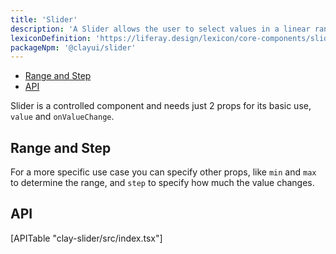 ```yaml
---
title: 'Slider'
description: 'A Slider allows the user to select values in a linear range of values.'
lexiconDefinition: 'https://liferay.design/lexicon/core-components/slider/'
packageNpm: '@clayui/slider'
---
```



<div class="nav-toc-absolute">
<div class="nav-toc">

-   [Range and Step](#range-and-step)
-   [API](#api)

</div>
</div>

Slider is a controlled component and needs just 2 props for its basic use, `value` and `onValueChange`.

<Slider />

## Range and Step

For a more specific use case you can specify other props, like `min` and `max` to determine the range, and `step` to specify how much the value changes.

<DecadeSlider />

## API

<div>[APITable "clay-slider/src/index.tsx"]</div>
